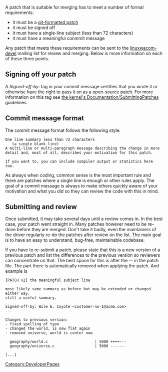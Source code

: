 A patch that is suitable for merging has to meet a number of formal requirements:
* it must be a [[Using Git | git-formatted patch]]
* it must be signed off
* it must have a single-line subject (less than 72 characters)
* it must have a meaningful conmmit message

Any patch that meets these requirements can be sent to the [https://lists.sourceforge.net/lists/listinfo/linuxwacom-devel linuxwacom-devel] mailing list for review and merging. Below is more information on each of these three points.


== Signing off your patch ==
A ''Signed-off-by:'' tag in your commit message certifies that you wrote it or
otherwise have the right to pass it on as a open-source patch. For more information on this tag see [http://lxr.linux.no/linux/Documentation/SubmittingPatches the kernel's Documentation/SubmittingPatches] guidelines.


== Commit message format ==
The commit message format follows the following style:
<pre>
One line summary less than 72 characters
   (a single blank line)
A multi-line or multi-paragraph message describing the change in more 
detail and, most of all, describes your motivation for this patch.

If you want to, you can include compiler output or statistics here too.

</pre>

As always when coding, common sense is the most important rule and there are patches where a single line is enough or other rules apply.
The goal of a commit message is always to make others quickly aware of your motivation and what you did so they can review the code with this in mind.


== Submitting and review ==
Once submitted, it may take several days until a review comes in. In the best case, your patch went straight in. Many patches however need to be re-done before they are merged. Don't take it badly, even the maintainers of the driver regularly re-do the patches after review on the list. The main goal is to have an easy to understand, bug-free, maintainable codebase.

If you have to re-submit a patch, please state that this is a new version of a previous patch and list the differences to the previous version so reviewers can concentrate on that. The best space for this is after the '''--''' in the patch file. The part there is automatically removed when applying the patch. And example is
<pre>
[PATCH v2] the meaningful subject line

most likely same summary as before but may be extended or changed. either way,
still a useful summary.

Signed-off-by: Wile E. Coyote <customer-no-1@acme.com>
---

Changes to previous version:
- fixed spelling of typo
- changed the world, is now flat again
- removed universe, world is center now

  geography/world.c                     | 5000 ++++---
  geography/universe.c                  | 5000 -------

[...]
</pre>



[[Category:DeveloperPages]]
